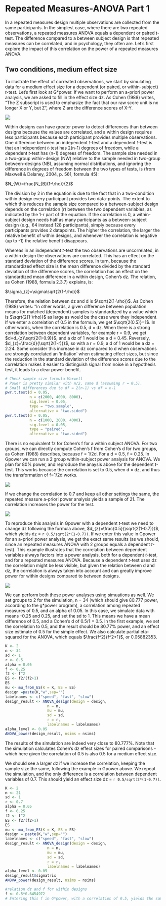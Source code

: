 # Repeated Measures-ANOVA Part 1

In a repeated measures design multiple observations are collected from the same participants. In the simplest case, where there are two repeated observations, a repeated measures ANOVA equals a dependent or paired *t*-test. The difference compared to a between subject design is that repeated measures can be correlated, and in psychology, they often are. Let's first explore the impact of this correlation on the power of a repeated measures ANOVA.

## Two conditions, medium effect size

To illustrate the effect of correated observations, we start by simulating data for a medium effect size for a dependent (or paired, or within-subject) *t*-test. Let's first look at G*power. If we want to perform an a-priori power analysis, we are asked to fill in the effect size dz. As Cohen (1988) writes, "The Z subscript is used to emphasize the fact that our raw score unit is no longer X or Y, but Z", where Z are the difference scores of X-Y. 

![](screenshots/gpower_9.png)

Within designs can have greater power to detect differences than between designs because the values are correlated, and a within design requires less participants because each participant provides multiple observations. One difference between an independent *t*-test and a dependent *t*-test is that an independent *t*-test has 2(n-1) degrees of freedom, while a dependent *t*-test has (n-1) degrees of freedom. The sample size needed in a two-group within-design (NW) relative to the sample needed in two-group between-designs (NB), assuming normal distributions, and ignoring the difference in degrees of freedom between the two types of tests, is (from Maxwell & Delaney, 2004, p. 561, formula 45): 

$N_{W}=\frac{N_{B}(1-\rho)}{2}$

The division by 2 in the equation is due to the fact that in a two-condition within design every participant provides two data-points. The extent to which this reduces the sample size compared to a between-subject design depends on the correlation (*r*) between the two dependent variables, as indicated by the 1-r part of the equation. If the correlation is 0, a within-subject design needs half as many participants as a between-subject design (e.g., 64 instead 128 participants), simply because every participants provides 2 datapoints. The higher the correlation, the larger the relative benefit of within designs, and whenever the correlation is negative (up to -1) the relative benefit disappears. 

Whereas in an independent *t*-test the two observations are uncorrelated, in a within design the observations are correlated. This has an effect on the standard deviation of the difference scores. In turn, because the standardized effect size is the mean difference divided by the standard deviation of the difference scores, the correlation has an effect on the standardized mean difference in a within design, Cohen's dz. The relation, as Cohen (1988, formula 2.3.7) explains, is:

$\sigma_{z}=\sigma\sqrt{2(1-\rho)}$

Therefore, the relation between dz and d is $\sqrt{2(1-\rho)}$. As Cohen (1988) writes: "In other words, a given difference between population means for matched (dependent) samples is standardized by a value which is $\sqrt{2(1-\rho)}$ as large as would be the case were they independent. If we enter a correlation of 0.5 in the formula, we get $\sqrt{2(0.5)}=1$. In other words, when the correlation is 0.5, d = dz. When there is a strong correlation between dependent variables, for example r = 0.9, we get $d=d_{z}\sqrt{2(1-0.9)}$, and a dz of 1 would be a d = 0.45. Reversely, $d_{z}=\frac{d}{\sqrt{2(1-r)}}$, so with a r = 0.9, a d of 1 would be a dz = 2.24. Some consider this increase in dz compared to d when observations are strongly correlated an 'inflation' when estimating effect sizes, but since the reduction in the standard deviation of the difference scores due to the correlation makes it easier to distinguish signal from noise in a hypothesis test, it leads to a clear power benefit. 

```r
# Check sample size formula Maxwell
# Power is pretty similar with n/2, same d (assuming r = 0.5). 
# Small differences due to df = 2(n-1) vs df = n-1
pwr.t.test(d = 0.05,
           n = c(2000, 4000, 8000),
           sig.level = 0.05,
           type = "two.sample",
           alternative = "two.sided")
pwr.t.test(d = 0.05,
           n = c(1000, 2000, 4000),
           sig.level = 0.05,
           type = "paired",
           alternative = "two.sided")
```

There is no equivalent fz for Cohen's f for a within subject ANOVA. For two groups, we can directly compute Cohen's f from Cohen's d for two groups, as Cohen (1988) describes, because f = 1/2d. For a d = 0.5, f = 0.25. In Gpower we can run a 2 group within-subject power analysis for ANOVA. We plan for 80% power, and reproduce the anaysis above for the dependent *t*-test. This works because the correlation is set to 0.5, when d = dz, and thus the transformation of f=1/2d works.  

![](screenshots/gpower_1.png)

If we change the correlation to 0.7 and keep all other settings the same, the repeated measure a-priori power analysis yields a sample of 21. The correlation increases the power for the test. 

![](screenshots/gpower_11.png)

To reproduce this analysis in Gpower with a dependent *t*-test we need to change dz following the formula above, $d_{z}=\frac{0.5}{\sqrt{2(1-0.7)}}$, which yields dz = `r 0.5/sqrt(2*(1-0.7))`. If we enter this value in Gpower for an a-priori power analysis, we get the exact same results (as we should, since an repeated measures ANOVA with 2 groups equals a dependent *t*-test). This example illustrates that the correlation between dependent variables always factors into a power analysis, both for a dependent *t*-test, and for a repeated measures ANOVA. Because a dependent *t*-test uses dz the correlation might be less visible, but given the relation between d and dz, the correlation is always taken into account and can greatly improve power for within designs compared to between designs.

![](screenshots/gpower_10.png)

We can perform both these power analyses using simuations as well. We set groups to 2 for the simulation, n = 34 (which should give 80.777 power, according to the g*power program), a correlation among repeated measures of 0.5, and an alpha of 0.05. In this case, we simulate data with means -0.25  and 0.25, and set the sd to 1. This means we have a mean difference of 0.5, and a Cohen's d of 0.5/1 = 0.5. In the first example, we set the correlation to 0.5, and the result should be 80.77% power, and an effect size estimate of 0.5 for the simple effect. We also calculate partial eta-squared for the ANOVA, which equals $\frac{f^2}{f^2+1}$, or 0.05882353.

```r
K <- 2
n <- 34
sd <- 1
r <- 0.5
alpha = 0.05
f <- 0.25
f2 <- f^2
ES <- f2/(f2+1)
ES
mu <- mu_from_ES(K = K, ES = ES)
design =paste(K,"w",sep="")
labelnames <- c("speed", "fast", "slow")
design_result <- ANOVA_design(design = design,
                   n = n, 
                   mu = mu, 
                   sd = sd, 
                   r = r, 
                   labelnames = labelnames)
alpha_level <- 0.05
ANOVA_power(design_result, nsims = nsims)
```

The results of the simulation are indeed very close to 80.777%. Note that the simulation calculates Cohen's dz effect sizes for paired comparisons - which here given the correlation of 0.5 is also 0.5 for a medium effect size. 

We should see a larger dz if we increase the correlation, keeping the sample size the same, following the example in Gpower above. We repeat the simulation, and the only difference is a correlation between dependent variables of 0.7. This should yield an effect size dz = `r 0.5/sqrt(2*(1-0.7))`.

```r
K <- 2
n <- 21
sd <- 1
r <- 0.7
alpha = 0.05
f <- 0.25
f2 <- f^2
ES <- f2/(f2+1)
ES
mu <- mu_from_ES(K = K, ES = ES)
design = paste(K,"w",sep="")
labelnames <- c("speed", "fast", "slow")
design_result <- ANOVA_design(design = design,
                   n = n, 
                   mu = mu, 
                   sd = sd, 
                   r = r, 
                   labelnames = labelnames)
alpha_level <- 0.05
design_result$sigmatrix
ANOVA_power(design_result, nsims = nsims)
```


```r
#relation dz and f for within designs 
f <- 0.5*0.6454972
# Entering this f in G*power, with a correlation of 0.5, yields the same as entering f = 0.25 and correlation = 0.7. 
```